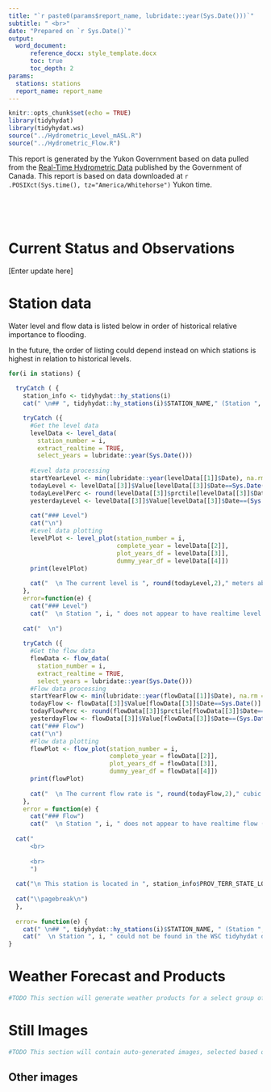 ```yaml
---
title: "`r paste0(params$report_name, lubridate::year(Sys.Date()))`"
subtitle: " <br>"
date: "Prepared on `r Sys.Date()`"
output: 
  word_document:
      reference_docx: style_template.docx
      toc: true
      toc_depth: 2
params:
  stations: stations
  report_name: report_name
---
```


```r
knitr::opts_chunk$set(echo = TRUE)
library(tidyhydat)
library(tidyhydat.ws)
source("../Hydrometric_Level_mASL.R")
source("../Hydrometric_Flow.R")
```

\newpage

This report is generated by the Yukon Government based on data pulled from the [Real-Time Hydrometric Data](https://wateroffice.ec.gc.ca/mainmenu/real_time_data_index_e.html) published by the Government of Canada. This report is based on data downloaded at `r .POSIXct(Sys.time(), tz="America/Whitehorse")` Yukon time.

<br>

<br>

# Current Status and Observations

[Enter update here]

\newpage

# Station data

Water level and flow data is listed below in order of historical relative importance to flooding.

In the future, the order of listing could depend instead on which stations is highest in relation to historical levels.

\newpage

```r

for(i in stations) {
  
  tryCatch ( {
    station_info <- tidyhydat::hy_stations(i)
    cat(" \n## ", tidyhydat::hy_stations(i)$STATION_NAME," (Station ", i, ")  \n")

    tryCatch ({
      #Get the level data
      levelData <- level_data(
        station_number = i,
        extract_realtime = TRUE,
        select_years = lubridate::year(Sys.Date()))
      
      #Level data processing
      startYearLevel <- min(lubridate::year(levelData[[1]]$Date), na.rm = T)
      todayLevel <- levelData[[3]]$Value[levelData[[3]]$Date==Sys.Date()]
      todayLevelPerc <- round(levelData[[3]]$prctile[levelData[[3]]$Date==Sys.Date()],2)
      yesterdayLevel <- levelData[[3]]$Value[levelData[[3]]$Date==(Sys.Date()-1)]
      
      cat("### Level")
      cat("\n")
      #Level data plotting
      levelPlot <- level_plot(station_number = i,
                              complete_year = levelData[[2]],
                              plot_years_df = levelData[[3]],
                              dummy_year_df = levelData[[4]])
      print(levelPlot)
      
      cat("  \n The current level is ", round(todayLevel,2)," meters above sea level which corresponds to the ", todayLevelPerc, " percentile of historic levels for this station. Since yesterday, the level has ", ifelse(todayLevel<yesterdayLevel, "decreased", "increased"), " by ", round(abs(todayLevel-yesterdayLevel), 3)," meters.  \n")
    },
    error=function(e) {
      cat("### Level")
      cat("  \n Station ", i, " does not appear to have realtime level data right now.  \n")})
    
    cat("  \n")
    
    tryCatch ({
      #Get the flow data
      flowData <- flow_data(
        station_number = i,
        extract_realtime = TRUE,
        select_years = lubridate::year(Sys.Date()))
      #Flow data processing
      startYearFlow <- min(lubridate::year(flowData[[1]]$Date), na.rm = T)
      todayFlow <- flowData[[3]]$Value[flowData[[3]]$Date==Sys.Date()]
      todayFlowPerc <- round(flowData[[3]]$prctile[flowData[[3]]$Date==Sys.Date()],2)
      yesterdayFlow <- flowData[[3]]$Value[flowData[[3]]$Date==(Sys.Date()-1)]
      cat("### Flow")
      cat("\n")
      #Flow data plotting
      flowPlot <- flow_plot(station_number = i,
                            complete_year = flowData[[2]],
                            plot_years_df = flowData[[3]],
                            dummy_year_df = flowData[[4]])
      print(flowPlot)
      
      cat("  \n The current flow rate is ", round(todayFlow,2)," cubic meters per second which corresponds to the ", todayFlowPerc, " percentile of historic flow volume for this station. Since yesterday, the level has ", ifelse(todayFlow<yesterdayFlow, "decreased", "increased"), " by ", round(abs(todayFlow-yesterdayFlow), 3)," cubic meters per second.")
    },
    error = function(e) {
      cat("### Flow")
      cat("  \n Station ", i, " does not appear to have realtime flow (discharge) data right now - that's normal if it's a lake, otherwise the level-flow correlation might be questionable.")})
    
  cat("
      <br>
      
      <br>
      ")
  
  cat("\n This station is located in ", station_info$PROV_TERR_STATE_LOC, " at longitude ", round(station_info$LONGITUDE, 2), ", latitude ", round(station_info$LATITUDE,2), ". Level data collection began in ", startYearLevel, " and flow data collection began in ", startYearFlow, ". The historic level data are ", spatstat.utils::percentage(sum(stats::complete.cases(levelData[[1]]))/nrow(levelData[[1]])), " complete and the historic flow data are ", spatstat.utils::percentage(sum(stats::complete.cases(flowData[[1]]))/nrow(flowData[[1]])), " complete.  \n")
    
  cat("\\pagebreak\n")
  }, 
  
  error= function(e) {
    cat(" \n## ", tidyhydat::hy_stations(i)$STATION_NAME, " (Station ", i, ")")
    cat("  \n Station ", i, " could not be found in the WSC tidyhydat database.")})
}
```

# Weather Forecast and Products

```r
#TODO This section will generate weather products for a select group of stations if stations in the vicinity are selected. For example, Marsh Lake would get a forecast for Whitehorse and weather products for southern lakes.

```

# Still Images

```r
#TODO This section will contain auto-generated images, selected based on the stations(s) selected. This section might exist only for the pre-made reports and not the custom reports, tbd.
```

## Other images

```r

```
